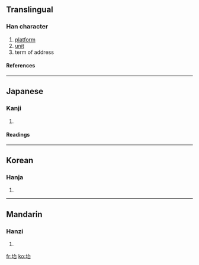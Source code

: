 ==Translingual==
===Han character===
{{Han char|rn=32|rad=土|as=05|sn=8|four=|canj=土戈口 (GIR)}}
# [[platform]]
# [[unit]]
# term of address
====References====
{{Han ref|kx=0226.270|dkj=04983|dj=0462.050|hdz=10436.060|uh=576E|ud=22382}}
----
==Japanese==
===Kanji===
{{ja-kanji|grade=|rs=土05}}
# {{defn|Japanese}} 
====Readings====
{{ja-readings|on=[[だい]] (dai), [[たい]] (tai)|kun=[[うてな]] (utena), [[われ]] (ware)}}
----
==Korean==
===Hanja===
{{ko-hanja|hangeul=대|rv=dae|mr=tae}}
# {{defn|Korean}}
----
==Mandarin==
===Hanzi===
{{cmn-hanzi|pin=[[āo]] ([[ao1]]), [[tái]] ([[tai2]])|wg=ao<sup>1</sup>, t'ai<sup>2</sup>}}
# {{defn|Mandarin}}

[[fr:坮]]
[[ko:坮]]